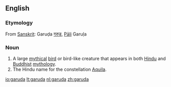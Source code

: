 ==English==
{{wikipedia}}

===Etymology===
From [[w:Sanskrit|Sanskrit]]: Garuḍa [[गरुड]], [[w:Pali|Pāli]] Garuḷa

===Noun===
{{en-noun}}

#A large [[mythical]] [[bird]] or bird-like creature that appears in both [[w:Hindu mythology|Hindu]] and [[w:Buddhist mythology|Buddhist]] [[w:mythology|mythology]].
#The Hindu name for the constellation [[Aquila]].

[[io:garuda]]
[[lt:garuda]]
[[nl:garuda]]
[[zh:garuda]]